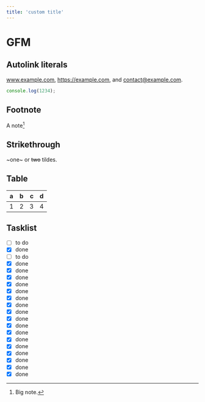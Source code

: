 ```yaml
---
title: 'custom title'
---
```


# GFM

## Autolink literals

www.example.com, https://example.com, and contact@example.com.

```js
console.log(1234);
```

## Footnote

A note[^1]

[^1]: Big note.

## Strikethrough

~one~ or ~~two~~ tildes.

## Table

| a   | b   |   c |  d  |
| --- | :-- | --: | :-: |
| 1   | 2   |   3 |  4  |

## Tasklist

- [ ] to do
- [x] done
- [ ] to do
- [x] done
- [x] done
- [x] done
- [x] done
- [x] done
- [x] done
- [x] done
- [x] done
- [x] done
- [x] done
- [x] done
- [x] done
- [x] done
- [x] done
- [x] done
- [x] done
- [x] done
